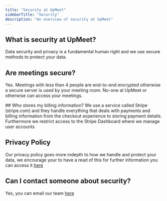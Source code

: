 ```yaml
---
title: "Security at UpMeet"
sidebarTitle: "Security"
description: "An overview of security at UpMeet"
---
```


## What is security at UpMeet?
Data security and privacy is a fundamental human right and we use secure methods to protect your data.

## Are meetings secure?
Yes. Meetings with less than 4 people are end-to-end encrypted otherwise a secure server is used by your meeting room. No-one at UpMeet or otherwise can access your meetings.

## Who stores my billing information?
We use a service called Stripe (stripe.com) and they handle everything that deals with payments and billing information from the checkout experience to storing payment details.
Furthermore we restrict access to the Stripe Dashboard where we manage user accounts

## Privacy Policy
Our privacy policy goes more indepth to how we handle and protect your data, we encourage your to have a read of this for further information you can access it [here](/privacy)

## Can I contact someone about security?
Yes, you can email our team [here](mailto:team@upmeet.me)
